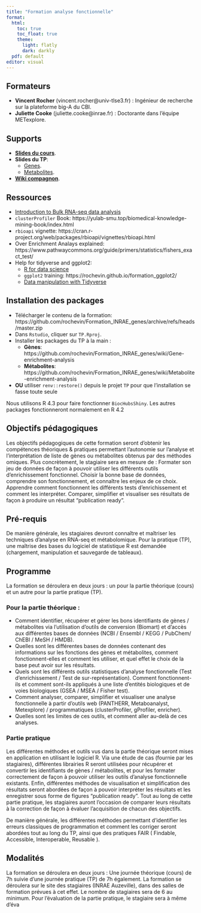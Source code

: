 ```yaml
---
title: "Formation analyse fonctionnelle"
format: 
  html:
    toc: true
    toc_float: true
    theme:
      light: flatly
      dark: darkly
  pdf: default
editor: visual
---
```


## Formateurs

-   **Vincent Rocher** (vincent.rocher\@univ-tlse3.fr) : Ingénieur de recherche sur la plateforme big-A du CBI.
-   **Juliette Cooke** (juliette.cooke\@inrae.fr) : Doctorante dans l'équipe METexplore.

## Supports

-   [**Slides du cours**](Cours/index.html).
-   **Slides du TP**:
    -   [Genes](TP/index.html).
    -   [Metabolites](TP_metab/index.html).
-   [**Wiki compagnon**](https://github.com/rochevin/Formation_INRAE_genes/wiki).

## Ressources

-   [Introduction to Bulk RNA-seq data analysis](https://bioinformatics-core-shared-training.github.io/Bulk_RNAseq_Course_Apr22/)
-   `clusterProfiler` Book: https://yulab-smu.top/biomedical-knowledge-mining-book/index.html
-   `rbioapi` vignette: https://cran.r-project.org/web/packages/rbioapi/vignettes/rbioapi.html
-   Over Enrichment Analays explained: https://www.pathwaycommons.org/guide/primers/statistics/fishers_exact_test/
-   Help for tidyverse and ggplot2:
    -   [R for data science](https://r4ds.had.co.nz/)
    -   `ggplot2` training: https://rochevin.github.io/formation_ggplot2/
    -   [Data manipulation with Tidyverse](https://github.com/rochevin/formation_ggplot2/wiki/Data-manipulation-with-Tidyverse)

## Installation des packages

-   Télécharger le contenu de la formation: https://github.com/rochevin/Formation_INRAE_genes/archive/refs/heads/master.zip
-   Dans `Rstudio`, cliquer sur `TP.Rproj`.
-   Installer les packages du TP à la main :
    -   **Gènes**: https://github.com/rochevin/Formation_INRAE_genes/wiki/Gene-enrichment-analysis
    -   **Métabolites**: https://github.com/rochevin/Formation_INRAE_genes/wiki/Metabolite-enrichment-analysis
-   **OU** utiliser `renv::restore()` depuis le projet `TP` pour que l'installation se fasse toute seule

::: callout-warning
Nous utilisons R 4.3 pour faire fonctionner `BiocHubsShiny`. Les autres packages fonctionneront normalement en R 4.2
:::

## Objectifs pédagogiques

Les objectifs pédagogiques de cette formation seront d'obtenir les compétences théoriques & pratiques permettant l'autonomie sur l'analyse et l'interprétation de liste de gènes ou métabolites obtenus par des méthodes omiques. Plus concrètement, le stagiaire sera en mesure de : Formater son jeu de données de façon à pouvoir utiliser les différents outils d'enrichissement fonctionnel. Choisir la bonne base de données, comprendre son fonctionnement, et connaître les enjeux de ce choix. Apprendre comment fonctionnent les différents tests d'enrichissement et comment les interpréter. Comparer, simplifier et visualiser ses résultats de façon à produire un résultat "publication ready".

## Pré-requis

De manière générale, les stagiaires devront connaître et maîtriser les techniques d'analyse en RNA-seq et métabolomique. Pour la pratique (TP), une maîtrise des bases du logiciel de statistique R est demandée (chargement, manipulation et sauvegarde de tableaux).

## Programme

La formation se déroulera en deux jours : un pour la partie théorique (cours) et un autre pour la partie pratique (TP).

### Pour la partie théorique :

-   Comment identifier, récupérer et gérer les bons identifiants de gènes / métabolites via l'utilisation d'outils de conversion (Biomart) et d'accès aux différentes bases de données (NCBI / Ensembl / KEGG / PubChem/ ChEBI / MeSH / HMDB).
-   Quelles sont les différentes bases de données contenant des informations sur les fonctions des gènes et métabolites, comment fonctionnent-elles et comment les utiliser, et quel effet le choix de la base peut avoir sur les résultats.
-   Quels sont les différents outils statistiques d'analyse fonctionnelle (Test d'enrichissement / Test de sur-représentation). Comment fonctionnent-ils et comment sont-ils appliqués à une liste d'entités biologiques et de voies biologiques (GSEA / MSEA / Fisher test).
-   Comment analyser, comparer, simplifier et visualiser une analyse fonctionnelle à partir d'outils web (PANTHERR, Metaboanalyst, Metexplore) / programmatiques (clusterProfiler, gProfiler, enricher).
-   Quelles sont les limites de ces outils, et comment aller au-delà de ces analyses.

### Partie pratique

Les différentes méthodes et outils vus dans la partie théorique seront mises en application en utilisant le logiciel R. Via une étude de cas (fournie par les stagiaires), différentes librairies R seront utilisées pour récupérer et convertir les identifiants de gènes / métabolites, et pour les formater correctement de façon à pouvoir utiliser les outils d'analyse fonctionnelle existants. Enfin, différentes méthodes de visualisation et simplification des résultats seront abordées de façon à pouvoir interpréter les résultats et les enregistrer sous forme de figures "publication ready". Tout au long de cette partie pratique, les stagiaires auront l'occasion de comparer leurs résultats à la correction de façon à évaluer l'acquisition de chacun des objectifs.

De manière générale, les différentes méthodes permettant d'identifier les erreurs classiques de programmation et comment les corriger seront abordées tout au long du TP, ainsi que des pratiques FAIR ( Findable, Accessible, Interoperable, Reusable ).

## Modalités

La formation se déroulera en deux jours : Une journée théorique (cours) de 7h suivie d'une journée pratique (TP) de 7h également. La formation se déroulera sur le site des stagiaires (INRAE Auzeville), dans des salles de formation prévues à cet effet. Le nombre de stagiaires sera de 6 au minimum. Pour l'évaluation de la partie pratique, le stagiaire sera à même d'éva
